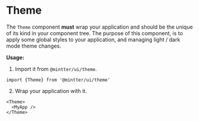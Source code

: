 
<Meta title="Components/Theme" />

# Theme

The `Theme` component **must** wrap your application and should be the unique of
its kind in your component tree. The purpose of this component, is to apply some
global styles to your application, and managing light / dark mode theme changes.

**Usage:**

1. Import it from `@mintter/ui/theme`.

```tsx
import {Theme} from '@mintter/ui/theme'
```

2. Wrap your application with it.

```tsx
<Theme>
  <MyApp />
</Theme>
```
